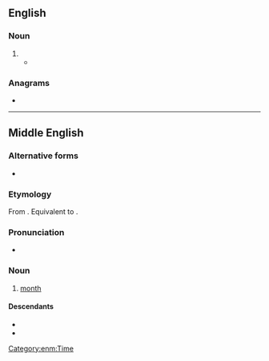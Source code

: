 ==English==

===Noun===
{{en-noun}}

# {{obsolete spelling of|en|month}}
#* {{quote-book|en|passage=''IT is deſigned, that the Countery ſhall be furnished once a '''moneth''' ( or if any Glut of Occurrences happen, oftener, ) with an Account of ſuch conſiderable things as have arrived unto our Notice.''|title=[[s:Publick Occurrences Both Forreign and Domestick|Publick Occurrences Both Forreign and Domestick]]|year=1690|author=Richard Pierce}}

===Anagrams===
* {{anagrams|en|a=ehmnot|mothen}}

----

==Middle English==

===Alternative forms===
* {{alter|enm|month|monþ|moneþ|monæþ}}

===Etymology===
{{dercat|enm|gem-pro|inh=1}}
From {{inh|enm|ang|mōnaþ}}. Equivalent to {{af|enm|mone|-th}}.

===Pronunciation===
* {{IPA|enm|/ˈmoːn(ə)θ/|/ˈmɔn(ə)θ/}}

===Noun===
{{enm-noun|pl=monethes}}

# [[month]]

====Descendants====
* {{desc|en|month}}
* {{desc|sco|moneth}}

[[Category:enm:Time]]